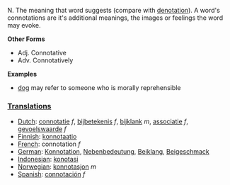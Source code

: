 N. The meaning that word suggests (compare with [[denotation]]). A word's connotations are it's additional meanings, the images or feelings the word may evoke.

'''Other Forms'''

* Adj. Connotative
* Adv. Connotatively


'''Examples'''

* [[dog]] may refer to someone who is morally reprehensible

===[[Translation]]s===
*[[Dutch]]: [[connotatie]] ''f'', [[bijbetekenis]] ''f'', [[bijklank]] ''m'', [[associatie]] ''f'', [[gevoelswaarde]] ''f''
*[[Finnish]]: [[konnotaatio]]
*[[French]]: connotation ''f''
*[[German]]: [[Konnotation]], [[Nebenbedeutung]], [[Beiklang]], [[Beigeschmack]]
*[[Indonesian]]: [[konotasi]]
*[[Norwegian]]: [[konnotasjon]] ''m''
*[[Spanish]]: [[connotación]] ''f''